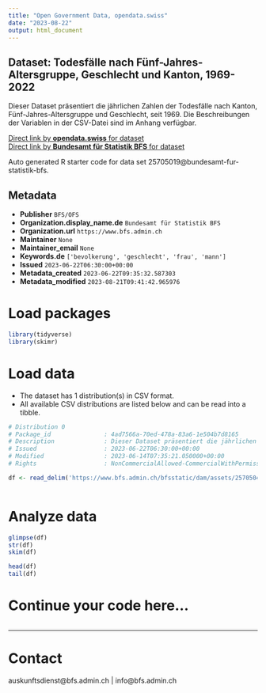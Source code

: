 ```yaml
---
title: "Open Government Data, opendata.swiss"
date: "2023-08-22"
output: html_document
---
```


## Dataset: Todesfälle nach Fünf-Jahres-Altersgruppe, Geschlecht und Kanton, 1969-2022

Dieser Dataset präsentiert die jährlichen Zahlen der Todesfälle nach Kanton, Fünf-Jahres-Altersgruppe und Geschlecht, seit 1969. Die Beschreibungen der Variablen in der CSV-Datei sind im Anhang verfügbar.

[Direct link by **opendata.swiss** for dataset](https://opendata.swiss/de/dataset/todesfalle-nach-funf-jahres-altersgruppe-geschlecht-und-kanton-1969-2022)<br>
[Direct link by **Bundesamt für Statistik BFS** for dataset](https://www.bfs.admin.ch/asset/de/ts-x-01.04.02.01)

Auto generated R starter code for data set 25705019@bundesamt-fur-statistik-bfs.

## Metadata

- **Publisher** `BFS/OFS`
- **Organization.display_name.de** `Bundesamt für Statistik BFS`
- **Organization.url** `https://www.bfs.admin.ch`
- **Maintainer** `None`
- **Maintainer_email** `None`
- **Keywords.de** `['bevolkerung', 'geschlecht', 'frau', 'mann']`
- **Issued** `2023-06-22T06:30:00+00:00`
- **Metadata_created** `2023-06-22T09:35:32.587303`
- **Metadata_modified** `2023-08-21T09:41:42.965976`


# Load packages

```r

library(tidyverse)
library(skimr)

```

# Load data

-   The dataset has 1 distribution(s) in CSV format.
-   All available CSV distributions are listed below and can be read into a tibble.

```r

# Distribution 0
# Package_id               : 4ad7566a-70ed-478a-83a6-1e504b7d8165
# Description              : Dieser Dataset präsentiert die jährlichen Zahlen der Todesfälle nach Kanton, Fünf-Jahres-Altersgruppe und Geschlecht, seit 1969. Die Beschreibungen der Variablen in der CSV-Datei sind im Anhang verfügbar.
# Issued                   : 2023-06-22T06:30:00+00:00
# Modified                 : 2023-06-14T07:35:21.050000+00:00
# Rights                   : NonCommercialAllowed-CommercialWithPermission-ReferenceRequired

df <- read_delim('https://www.bfs.admin.ch/bfsstatic/dam/assets/25705040/master')



```

# Analyze data

```r

glimpse(df)
str(df)
skim(df)

head(df)
tail(df)

```

# Continue your code here...

```r

```

------------------------------------------------------------------------

# Contact

auskunftsdienst@bfs.admin.ch | info@bfs.admin.ch
